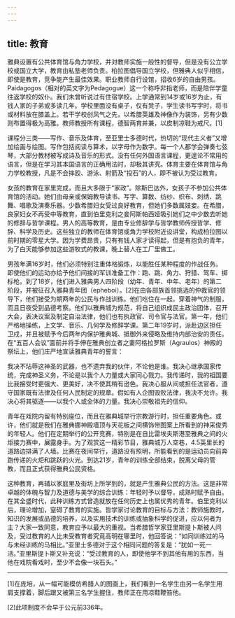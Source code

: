```yaml
---
---
---
```

title: 教育
---




雅典设置有公共体育馆与角力学校，并对教师实施一般性的督导，但是没有公立学校或国立大学，教育由私塾老师负责。柏拉图倡导国立学校，但雅典人似乎相信，即使是教育，竞争能产生最佳效果。职业教师自行设馆，招收6岁的自由男孩。Paidagogos（相对的英文字为Pedagogue）这一个称呼非指老师，而是陪伴学童往返学校的奴仆。我们未曾听说过有住宿学校。上学通常到14岁或16岁为止，有钱人家的子弟或多读几年。学校里面没有桌子，仅有凳子，学生读书写字时，将书或材料放在膝盖上。若干学校创风气之先，以希腊英雄及神像作为装饰，另有少数则布置得极为高雅。教师教授所有课程，德智两育并兼，以皮制凉鞋为戒尺。[1]

课程分三类——写作、音乐及体育，至亚里士多德时代，热切的“现代主义者”又增加绘画与绘图。写作包括阅读与算术，以字母作为数字。每一个人都学会弹奏七弦琴，大部分教材被写成诗及音乐的形式。没有任何外国语言课程，更遑论不常用的语言，但是在学习其本国语言的正确用法时，却极其讲究。体育主要在体育馆与角力学校教授，凡是不会摔跤、游泳、射箭及“投石”的人，即不被认为受过教育。

女孩的教育在家里完成，而且大多限于“家政”。除斯巴达外，女孩子不参加公共体育馆的活动。她们由母亲或保姆教导读书、写字、算数、纺纱、织布、刺绣、跳舞、唱歌及演奏乐器。少数希腊妇女受过良好教育，但她们多数属妓妾。在希腊，良家妇女不再受中等教育，直到伯里克利之妾阿斯帕西娅吸引她们之中少数去听她的修辞与哲学课程。男人的高等教育，是由专业修辞学与哲学教师传授哲学、修辞、科学及历史。这些独立的教师在体育馆或角力学校附近设讲堂，构成柏拉图以前时期的零星大学。因为学费昂贵，只有有钱人家才读得起，但是有抱负的青年，为了白天能够参加这些游牧式的教课，晚上替人在工厂里做工。

男孩年满16岁时，他们必须特别注重体格锻炼，以能胜任某种程度的作战任务。即使他们的运动亦给予他们间接的军训准备工作：跑、跳、角力、狩猎、驾车、掷标枪。到了18岁，他们进入雅典男人四阶段（幼年、青年、中年、老年）的第二阶段，并被征召入雅典青年团（epheboi）。[2]在由各部族首领挑选的仲裁官的领导下，他们接受为期两年的公民与作战训练。他们吃住在一起，穿着神气的制服，而且日夜受到品德考察。他们以雅典城为规范，将自己组织成民主政治团体，召开大会，表决议案及制定自治法律，他们也有执政官、司令官与法官。第一年，他们严格地操练，上文学、音乐、几何学及修辞学课。第二年19岁时，派赴边区担任卫戍，并且被赋予今后两年内保护雅典城、抵御外来侵略及维持内部治安的责任。在“五百人会议”面前并将手伸在雅典创立者之妻阿格拉罗斯（Agraulos）神殿的祭坛上，他们庄严地宣读雅典青年的誓言：

我决不玷辱这神圣的武器，也不遗弃我的伙伴，不论他是谁。我决心继承国家传统，完成神圣义务，不论是以我个人力量或大家同心戮力。我传递时，我的祖国要比我接受时更强大、更美好，决不使其稍有逊色。我决心服从间或担任法官者，遵守国家既有法律及任何人民制定的规章。假如有人企图毁败法律，我决不允许。我决心将其驱逐——以我个人或全体的力量。我决心崇敬祖先的信仰。



青年在戏院内留有特别座位，而且在雅典城举行宗教游行时，担任重要角色。或许，他们就是我们在雅典娜神殿墙顶与天花板之间横饰带图案上所看到的神采俊秀的年轻人。他们在定期举行的公开竞赛，特别是在自比雷埃夫斯港至雅典之间的火炬接力赛中，展露身手。为了观赏这一精彩节目，雅典城万人空巷，4.5英里长的道路边排满了人墙。比赛在夜间举行，道路没有照明，所能看到的是运动员向前奔跑传递的火炬和跳跃的火光。到达21岁，青年的训练全部结束，脱离父母的管教，而且正式获得雅典公民资格。

这种教育，再辅以家庭里及街坊上所学到的，就是产生雅典公民的方法。这是非常卓越的体魄与智力及道德与美学的综合训练：年轻时予以督导，成熟时赋予自由。在其全盛时代，此种训练方式曾造就放在任何历史上也属优秀的青年。伯里克利以后，理论增加，窒碍了教育的实施。哲学家讨论教育的目标与方法：教师施教时，知识的发展或品德的培养，以及实用技术的训练或抽象科学的促进，应以何者为主？大家一致同意，教育应予以最大的重视。当希腊哲学家亚里斯提卜斯被人问及，受过教育的人比未受教育者究竟高明在哪里时，他回答说：“如同训练过的马与未经训练的马相比。”亚里士多德对于这个相同问题的答复是：“犹如一死一活。”亚里斯提卜斯又补充说：“受过教育的人，即使他学不到其他有用的东西，当他在戏院看戏时，至少不会像一块石头。”



* * *



[1]在庞培，从一幅可能模仿希腊人的图画上，我们看到一名学生由另一名学生用肩支撑着，脚后跟又被第三名学生握住，教师正在用凉鞋鞭笞他。

[2]此项制度不会早于公元前336年。